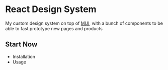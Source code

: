 
# React Design System

My custom design system on top of [MUI](https://mui.com/material-ui/), with a bunch of components to be able to fast prototype new pages and products

## Start Now

- <LinkTo kind="installation">Installation</LinkTo>
- <LinkTo kind="usage">Usage</LinkTo>




